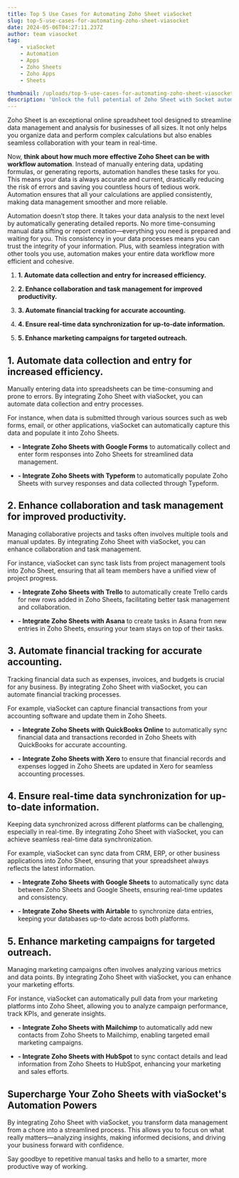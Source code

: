 ```yaml
---
title: Top 5 Use Cases for Automating Zoho Sheet viaSocket
slug: top-5-use-cases-for-automating-zoho-sheet-viasocket
date: 2024-05-06T04:27:11.237Z
author: team viasocket
tag:
    - viaSocket
    - Automation
    - Apps
    - Zoho Sheets
    - Zoho Apps
    - Sheets

thumbnail: /uploads/top-5-use-cases-for-automating-zoho-sheet-viasocket.png
description: 'Unlock the full potential of Zoho Sheet with Socket automation. Explore the top 5 use cases and take your productivity to the next level.'
---
```


Zoho Sheet is an exceptional online spreadsheet tool designed to streamline data management and analysis for businesses of all sizes. It not only helps you organize data and perform complex calculations but also enables seamless collaboration with your team in real-time.

Now, **think about how much more effective Zoho Sheet can be with workflow automation**. Instead of manually entering data, updating formulas, or generating reports, automation handles these tasks for you. This means your data is always accurate and current, drastically reducing the risk of errors and saving you countless hours of tedious work. Automation ensures that all your calculations are applied consistently, making data management smoother and more reliable.

Automation doesn’t stop there. It takes your data analysis to the next level by automatically generating detailed reports. No more time-consuming manual data sifting or report creation—everything you need is prepared and waiting for you. This consistency in your data processes means you can trust the integrity of your information. Plus, with seamless integration with other tools you use, automation makes your entire data workflow more efficient and cohesive.

1. **1. Automate data collection and entry for increased efficiency.**

2. **2. Enhance collaboration and task management for improved productivity.**

3. **3. Automate financial tracking for accurate accounting.**

4. **4. Ensure real-time data synchronization for up-to-date information.**

5. **5. Enhance marketing campaigns for targeted outreach.**

## 1. Automate data collection and entry for increased efficiency.<a id="1-automate-data-collection-and-entry-for-increased-efficiency"></a>

Manually entering data into spreadsheets can be time-consuming and prone to errors. By integrating Zoho Sheet with viaSocket, you can automate data collection and entry processes.

For instance, when data is submitted through various sources such as web forms, email, or other applications, viaSocket can automatically capture this data and populate it into Zoho Sheets.

-   **- Integrate Zoho Sheets with Google Forms** to automatically collect and enter form responses into Zoho Sheets for streamlined data management.

-   **- Integrate Zoho Sheets with Typeform** to automatically populate Zoho Sheets with survey responses and data collected through Typeform.

## 2. Enhance collaboration and task management for improved productivity.<a id="2-enhance-collaboration-and-task-management-for-improved-productivity"></a>

Managing collaborative projects and tasks often involves multiple tools and manual updates. By integrating Zoho Sheet with viaSocket, you can enhance collaboration and task management.

For instance, viaSocket can sync task lists from project management tools into Zoho Sheet, ensuring that all team members have a unified view of project progress.

-   **- Integrate Zoho Sheets with Trello** to automatically create Trello cards for new rows added in Zoho Sheets, facilitating better task management and collaboration.

-   **- Integrate Zoho Sheets with Asana** to create tasks in Asana from new entries in Zoho Sheets, ensuring your team stays on top of their tasks.

## 3. Automate financial tracking for accurate accounting.<a id="3-automate-financial-tracking-for-accurate-accounting"></a>

Tracking financial data such as expenses, invoices, and budgets is crucial for any business. By integrating Zoho Sheet with viaSocket, you can automate financial tracking processes.

For example, viaSocket can capture financial transactions from your accounting software and update them in Zoho Sheets.

-   **- Integrate Zoho Sheets with QuickBooks Online** to automatically sync financial data and transactions recorded in Zoho Sheets with QuickBooks for accurate accounting.

-   **- Integrate Zoho Sheets with Xero** to ensure that financial records and expenses logged in Zoho Sheets are updated in Xero for seamless accounting processes.

## 4. Ensure real-time data synchronization for up-to-date information.<a id="4-ensure-real-time-data-synchronization-for-up-to-date-information"></a>

Keeping data synchronized across different platforms can be challenging, especially in real-time. By integrating Zoho Sheet with viaSocket, you can achieve seamless real-time data synchronization.

For example, viaSocket can sync data from CRM, ERP, or other business applications into Zoho Sheet, ensuring that your spreadsheet always reflects the latest information.

-   **- Integrate Zoho Sheets with Google Sheets** to automatically sync data between Zoho Sheets and Google Sheets, ensuring real-time updates and consistency.

-   **- Integrate Zoho Sheets with Airtable** to synchronize data entries, keeping your databases up-to-date across both platforms.

## 5. Enhance marketing campaigns for targeted outreach.<a id="5-enhance-marketing-campaigns-for-targeted-outreach"></a>

Managing marketing campaigns often involves analyzing various metrics and data points. By integrating Zoho Sheet with viaSocket, you can enhance your marketing efforts.

For instance, viaSocket can automatically pull data from your marketing platforms into Zoho Sheet, allowing you to analyze campaign performance, track KPIs, and generate insights.

-   **- Integrate Zoho Sheets with Mailchimp** to automatically add new contacts from Zoho Sheets to Mailchimp, enabling targeted email marketing campaigns.

-   **- Integrate Zoho Sheets with HubSpot** to sync contact details and lead information from Zoho Sheets to HubSpot, enhancing your marketing and sales efforts.

## Supercharge Your Zoho Sheets with viaSocket's Automation Powers<a id="supercharge-your-zoho-sheets-with-viasockets-automation-powers"></a>

By integrating Zoho Sheet with viaSocket, you transform data management from a chore into a streamlined process. This allows you to focus on what really matters—analyzing insights, making informed decisions, and driving your business forward with confidence.

Say goodbye to repetitive manual tasks and hello to a smarter, more productive way of working.
